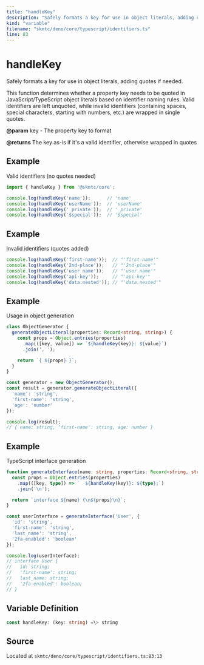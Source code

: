 ```yaml
---
title: "handleKey"
description: "Safely formats a key for use in object literals, adding quotes if needed."
kind: "variable"
filename: "skmtc/deno/core/typescript/identifiers.ts"
line: 83
---
```


# handleKey

Safely formats a key for use in object literals, adding quotes if needed.

This function determines whether a property key needs to be quoted in JavaScript/TypeScript
object literals based on identifier naming rules. Valid identifiers are left unquoted,
while invalid identifiers (containing spaces, special characters, starting with numbers, etc.)
are wrapped in single quotes.


**@param** key - The property key to format

**@returns** The key as-is if it's a valid identifier, otherwise wrapped in quotes


## Example

Valid identifiers (no quotes needed)
```typescript
import { handleKey } from '@skmtc/core';

console.log(handleKey('name'));      // 'name'
console.log(handleKey('userName'));  // 'userName'
console.log(handleKey('_private'));  // '_private'
console.log(handleKey('$special'));  // '$special'
```


## Example

Invalid identifiers (quotes added)
```typescript
console.log(handleKey('first-name'));  // "'first-name'"
console.log(handleKey('2nd-place'));   // "'2nd-place'"
console.log(handleKey('user name'));   // "'user name'"
console.log(handleKey('api-key'));     // "'api-key'"
console.log(handleKey('data.nested')); // "'data.nested'"
```


## Example

Usage in object generation
```typescript
class ObjectGenerator {
  generateObjectLiteral(properties: Record<string, string>) {
    const props = Object.entries(properties)
      .map(([key, value]) => `${handleKey(key)}: ${value}`)
      .join(', ');

    return `{ ${props} }`;
  }
}

const generator = new ObjectGenerator();
const result = generator.generateObjectLiteral({
  'name': 'string',
  'first-name': 'string',
  'age': 'number'
});

console.log(result);
// { name: string, 'first-name': string, age: number }
```


## Example

TypeScript interface generation
```typescript
function generateInterface(name: string, properties: Record<string, string>) {
  const props = Object.entries(properties)
    .map(([key, type]) => `  ${handleKey(key)}: ${type};`)
    .join('\n');

  return `interface ${name} {\n${props}\n}`;
}

const userInterface = generateInterface('User', {
  'id': 'string',
  'first-name': 'string',
  'last_name': 'string',
  '2fa-enabled': 'boolean'
});

console.log(userInterface);
// interface User {
//   id: string;
//   'first-name': string;
//   last_name: string;
//   '2fa-enabled': boolean;
// }
```

## Variable Definition

```typescript
const handleKey: (key: string) =\> string
```

## Source

Located at `skmtc/deno/core/typescript/identifiers.ts:83:13`
